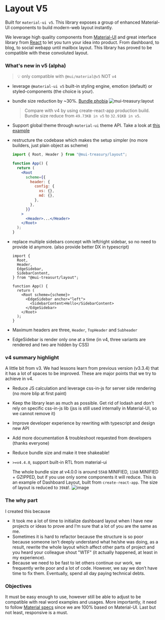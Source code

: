 
<Meta title="Layout/Introduction" />

<style>{`
  .sbdocs.sbdocs-content {
    max-width: 720px;
  }
`}</style>

# Layout V5

Built for `material-ui v5`. This library exposes a group of enhanced Material-UI components to build modern-web layout instantly.

We leverage high quality components from [Material-UI](https://material-ui.com) and great interface
library from [React](https://reactjs.org/) to let you turn your idea into product.
From dashboard, to blog, to social webapp until mailbox layout. This library has proved to be compatible
with these convoluted layout.

### What's new in v5 (alpha)

> 💡 only compatible with `@mui/material@v5` NOT `v4`

- leverage `@material-ui v5` built-in styling engine, emotion (default) or styled-components (the choice is your).
- bundle size reduction by ~30%. [Bundle phobia](https://bundlephobia.com/result?p=@mui-treasury/layout)
  ![mui-treasury:layout](https://user-images.githubusercontent.com/18292247/119865137-9053ed00-bf45-11eb-9543-94cac9458c0d.png)

  > Compare with v4 by using create-react-app production build. Bundle size reduce from `49.73KB in v5` to `32.91KB in v5`.

- Support global theme through `material-ui` theme API. Take a look at [this example](/?path=/story/layout-example--global-theme)

- restructure the codebase which makes the setup simpler (no more builders, just plain object as scheme)

  ```jsx
  import { Root, Header } from "@mui-treasury/layout";

  function App() {
    return (
      <Root
        scheme={{
          header: {
            config: {
              xs: {},
              md: {},
            },
          },
        }}
      >
        <Header>...</Header>
      </Root>
    );
  }
  ```

- replace multiple sidebars concept with left/right sidebar, so no need to provide id anymore. (also provide better DX in typescript)

  ```tsx
  import {
    Root,
    Header,
    EdgeSidebar,
    SidebarContent,
  } from "@mui-treasurt/layout";

  function App() {
    return (
      <Root scheme={scheme}>
        <EdgeSidebar anchor="left">
          <SidebarContent>Hello</SidebarContent>
        </EdgeSidebar>
      </Root>
    );
  }
  ```

- Maximum headers are three, `Header`, `TopHeader` and `Subheader`
- EdgeSidebar is render only one at a time (in v4, three variants are rendered and two are hidden by CSS)

### v4 summary highlight

A little bit from v3.
We had lessons learn from previous version (v3.3.4) that it has a lot of spaces to be improved.
These are major points that we try to achieve in v4.

- Reduce JS calculation and leverage css-in-js for server side rendering (no more blip at first paint)
- Keep the library lean as much as possible. Get rid of lodash and don't rely on specific css-in-js lib (jss is still used internally in Material-UI, so we cannot remove it)
- Improve developer experience by rewriting with typescript and design new API
- Add more documentation & troubleshoot requested from developers (thanks everyone)
- Reduce bundle size and make it tree shakeable!
- `>=v4.4.0`, support built-in RTL from material-ui

  The whole bundle size at v4.0.0 is around `55kB` MINIFIED, `11kB` MINIFIED + GZIPPED, but if you use only some components it will reduce.
  This is an example of Dashboard Layout, built from `create-react-app`. The size of layout is reduced to `39kB`!.
  ![image](https://user-images.githubusercontent.com/18292247/81465369-f2836800-91f3-11ea-96da-28e7322e9c0d.png)

### The why part

I created this because

- It took me a lot of time to initialize dashboard layout when I have
  new projects or ideas to prove and I’m sure that a lot of you are the same as me.
- Sometimes it is hard to refactor because the structure is so poor
  because someone isn’t deeply understand what he/she was doing, as a
  result, rewrite the whole layout which affect other parts of project and you heard your colleague shout "WTF"
  (it actually happened, at least in my experience).
- Because we need to be fast to let others continue our work, we
  frequently write poor and a lot of code. However, we say we don’t
  have time to fix them. Eventually, spend all day paying technical
  debts.

### Objectives

It must be easy enough to use, however still be able to adjust to be compatible
with real word examples and usages. More importantly, it need to follow [Material specs](https://material.io/design/components/navigation-drawer.html#)
since we are 100% based on Material-UI. Last but not least, responsive is a must.
